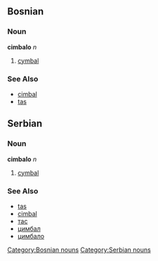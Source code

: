 ==Bosnian==
===Noun===
'''cimbalo''' ''n''
[[Category:Bosnian nouns]]
#[[cymbal]]
===See Also===
*[[cimbal]]
*[[tas]]

==Serbian==
===Noun===
'''cimbalo''' ''n''
[[Category:Serbian nouns]]
#[[cymbal]]
===See Also===
*[[tas]]
*[[cimbal]]
*[[тас]]
*[[цимбал]]
*[[цимбало]]